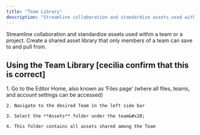 ```yaml
---
title: "Team Library"
description: "Streamline collaboration and standardize assets used within a team or a project. Create a shared asset library that only members of a team can save to and pull from. "
---
```


Streamline collaboration and standardize assets used within a team or a project. Create a shared asset library that only members of a team can save to and pull from.&#x20;

## Using the Team Library \[cecilia confirm that this is correct]

<AccordionGroup>
  <Accordion title="Accessing the Team Library" defaultOpen={false}>
    1. Go to the Editor Home, also known as ‘Files page’ (where all files, teams, and account settings can be accessed)

    2. Navigate to the desired Team in the left side bar

    3. Select the **Assets** folder under the team&#x20;

    4. This folder contains all assets shared among the Team
  </Accordion>

  <Accordion title="Adding assets to the Team Library" defaultOpen={false} />

  <Accordion title="Updating assets in the Team Library" defaultOpen={false} />

  <Accordion title="Team Library permissions" defaultOpen={false} />
</AccordionGroup>